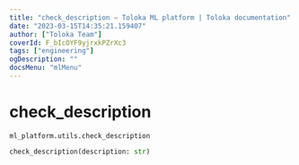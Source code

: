 ```yaml
---
title: "check_description — Toloka ML platform | Toloka documentation"
date: "2023-03-15T14:35:21.159407"
author: ["Toloka Team"]
coverId: F_bIcOYF9yjrxkPZrXc3
tags: ["engineering"]
ogDescription: ""
docsMenu: "mlMenu"
---
```


# check_description

`ml_platform.utils.check_description`

```python
check_description(description: str)
```
